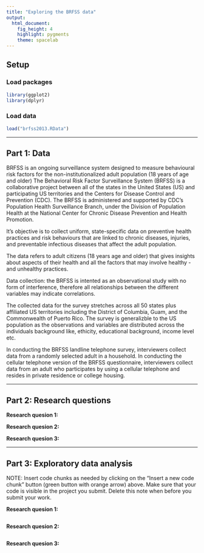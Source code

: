 ```yaml
---
title: "Exploring the BRFSS data"
output: 
  html_document: 
    fig_height: 4
    highlight: pygments
    theme: spacelab
---
```


## Setup

### Load packages

```r
library(ggplot2)
library(dplyr)
```

### Load data

```r
load("brfss2013.RData")
```



* * *

## Part 1: Data


BRFSS is an ongoing surveillance system designed to measure behavioural risk factors for the non-institutionalized adult population (18 years of age and older)
The Behavioral Risk Factor Surveillance System (BRFSS) is a collaborative project between all of the states in the United States (US) and participating US territories and the Centers for Disease Control and Prevention (CDC).
The BRFSS is administered and supported by CDC's Population Health Surveillance Branch, under the Division of Population Health at the National Center for Chronic Disease Prevention and Health Promotion.  

It's objective is to collect uniform, state-specific data on preventive health practices and risk behaviours that are linked to chronic diseases, injuries, and preventable infectious diseases that affect the adult population.

The data refers to adult citizens (18 years age and older) that gives insights about aspects of their health and all the factors that may involve healthy -and unhealthy practices.


Data collection:
the BRFSS is intented as an observational study with no form of interference, therefore all relationships between the different variables may indicate correlations.

The collected data for the survey stretches across all 50 states plus affiliated US territories including the District of Columbia, Guam, and the Commonwealth of Puerto Rico.
The survey is generalizble to the US population as the observations and variables are distributed across the individuals background like, ethicity, educational background, income level etc.

In conducting the BRFSS landline telephone survey, interviewers collect data from a randomly selected adult in a household. In conducting the cellular telephone version of the BRFSS questionnaire, interviewers collect data from an adult who participates by using a cellular telephone and resides in private residence or college housing.



* * *

## Part 2: Research questions

**Research quesion 1:**

**Research quesion 2:**

**Research quesion 3:**


* * *

## Part 3: Exploratory data analysis

NOTE: Insert code chunks as needed by clicking on the "Insert a new code chunk" 
button (green button with orange arrow) above. Make sure that your code is visible
in the project you submit. Delete this note when before you submit your work.

**Research quesion 1:**

```r

```



**Research quesion 2:**

```r

```



**Research quesion 3:**

```r

```

